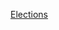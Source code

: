{{Year by category
| m = 2
| c = 0
| d = 2
| y = 0
| cat = 南美洲選舉
| in = 
| parent = 各年南美洲选举
| subcat = 2020年選舉
| sortkey = 南美洲
}}

[[Category:2020年南美洲|Elections]]